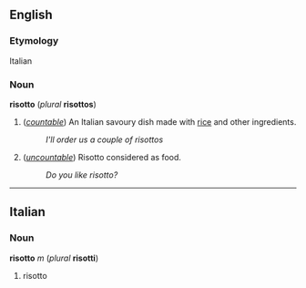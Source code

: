 ==English==
===Etymology===
Italian

===Noun===
'''risotto''' (''plural'' '''risottos''')

#(''[[countable]]'') An Italian savoury dish made with [[rice]] and other ingredients.
#:''I'll order us a couple of risottos''
#(''[[uncountable]]'') Risotto considered as food.
#:''Do you like risotto?''

----
==Italian==
===Noun===
'''risotto''' ''m'' (''plural'' '''risotti''')

#risotto